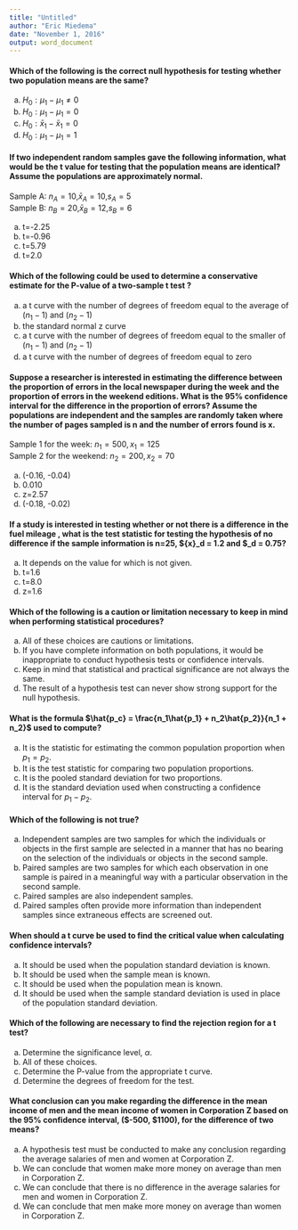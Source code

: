 ```yaml
---
title: "Untitled"
author: "Eric Miedema"
date: "November 1, 2016"
output: word_document
---
```


#### Which of the following is the correct null hypothesis for testing whether two population means are the same?

a. $H_0: \mu_1 - \mu_1 \ne 0$
b. $H_0: \mu_1 - \mu_1 = 0$ <ANSWER>
c. $H_0: \bar{x}_1 - \bar{x}_1 = 0$
d. $H_0: \mu_1 - \mu_1 = 1$	


####  If two independent random samples gave the following information, what would be the t value for testing that the population means are identical? Assume the populations are approximately normal.   
Sample A: $n_A = 10$,$\bar{x}_A = 10$,$s_A = 5$   
Sample B: $n_B = 20$,$\bar{x}_B = 12$,$s_B = 6$

a. t=-2.25
b. t=-0.96 <ANSWER>
c. t=5.79
d. t=2.0
	
####   Which of the following could be used to determine a conservative estimate for the P-value of a two-sample t test ?

a.	a t curve with the number of degrees of freedom equal to the average of ($n_1-1$) and ($n_2-1$) 
b.	the standard normal z curve
c.	a t curve with the number of degrees of freedom equal to the smaller of ($n_1-1$) and ($n_2-1$) <ANSWER>
d.	a t curve with the number of degrees of freedom equal to zero
	
#### Suppose a researcher is interested in estimating the difference between the proportion of errors in the local newspaper during the week and the proportion of errors in the weekend editions. What is the 95% confidence interval for the difference in the proportion of errors? Assume the populations are independent and the samples are randomly taken where the number of pages sampled is n and the number of errors found is x. 

Sample 1 for the week:  $n_1 = 500,x_1 = 125$   
Sample 2 for the weekend:  $n_2 = 200,x_2 = 70$   

a.	(-0.16, -0.04)
b.	0.010
c.	z=2.57
d.	(-0.18, -0.02) <ANSWER>

#### If a study is interested in testing whether or not there is a difference in the fuel mileage , what is the test statistic for testing the hypothesis of no difference if the sample information is n=25, $\bar{x}_d = 1.2 and $\s_d = 0.75?

a.	It depends on the value for  which is not given.
b.	t=1.6
c.	t=8.0 <ANSWER>
d.	z=1.6
	
#### Which of the following is a caution or limitation necessary to keep in mind when performing statistical procedures?

a.	All of these choices are cautions or limitations. <ANSWER>
b.	If you have complete information on both populations, it would be inappropriate to conduct hypothesis tests or confidence intervals.
c.	Keep in mind that statistical and practical significance are not always the same.
d.	The result of a hypothesis test can never show strong support for the null hypothesis.

#### What is the formula $\hat{p_c} = \frac{n_1\hat{p_1} + n_2\hat{p_2}}{n_1 + n_2}$ used to compute?

a.	It is the statistic for estimating the common population proportion when $p_1 = p_2$. <ANSWER>
b.	It is the test statistic for comparing two population proportions.
c.	It is the pooled standard deviation for two proportions.
d.	It is the standard deviation used when constructing a confidence interval for $p_1 - p_2$.
	
#### Which of the following is not true?

a.	Independent samples are two samples for which the individuals or objects in the first sample are selected in a manner that has no bearing on the selection of the individuals or objects in the second sample.
b.	Paired samples are two samples for which each observation in one sample is paired in a meaningful way with a particular observation in the second sample.
c.	Paired samples are also independent samples. <ANSWER>
d.	Paired samples often provide more information than independent samples since extraneous effects are screened out.
	
#### When should a t curve be used to find the critical value when calculating confidence intervals?

a.	It should be used when the population standard deviation is known.
b.	It should be used when the sample mean is known.
c.	It should be used when the population mean is known.
d.	It should be used when the sample standard deviation is used in place of the population standard deviation. <ANSWER>
	
#### Which of the following are necessary to find the rejection region for a t test?

a.	Determine the significance level, $\alpha$.
b.	All of these choices. <ANSWER>
c.	Determine the P-value from the appropriate t curve.
d.	Determine the degrees of freedom for the test.
	
#### What conclusion can you make regarding the difference in the mean income of men and the mean income of women in Corporation Z based on the 95% confidence interval, ($-500, $1100), for the difference of two means?

a.	A hypothesis test must be conducted to make any conclusion regarding the average salaries of men and women at Corporation Z.
b.	We can conclude that women make more money on average than men in Corporation Z.
c.	We can conclude that there is no difference in the average salaries for men and women in Corporation Z. <ANSWER>
d.	We can conclude that men make more money on average than women in Corporation Z.